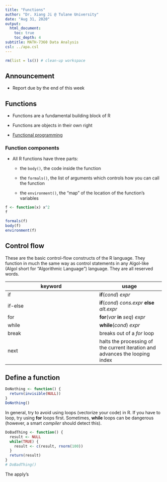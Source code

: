```yaml
---
title: "Functions"
author: "Dr. Xiang Ji @ Tulane University"
date: "Aug 31, 2020"
output:
  html_document:
    toc: true
    toc_depth: 4  
subtitle: MATH-7360 Data Analysis
csl: ../apa.csl
---
```


```r
rm(list = ls()) # clean-up workspace
```

## Announcement

 - Report due by the end of this week


## Functions

 - Functions are a fundamental building block of R
 
 - Functions are objects in their own right
 
 - [Functional programming](http://adv-r.had.co.nz/Functional-programming.html#functional-programming)

### Function components

 - All R functions have three parts:

    - the `body()`, the code inside the function
 
    - the `formals()`, the list of arguments which controls how you can call the function
    
    - the `environment()`, the "map" of the location of the function's variables
    
```r
f <- function(x) x^2
f

formals(f)
body(f)
environment(f)
```

## Control flow

These are the basic control-flow constructs of the R language. They function in much the same way as control statements in any Algol-like (Algol short for "Algorithmic Language") language. They are all reserved words.

| keyword | usage |
| ------- | ----- |
| if | **if**(_cond_) _expr_ |
| if-else | **if**(_cond_) _cons.expr_ **else** _alt.expr_ |
| for  | **for**(_var_ **in** _seq_) _expr_ |
| while | **while**(_cond_) _expr_ |
| break | breaks out of a _for_ loop |
| next | halts the processing of the current iteration and advances the looping index|

## Define a function

```r
DoNothing <- function() {
  return(invisible(NULL))
}
DoNothing()
```

In general, try to avoid using loops (vectorize your code) in R.
If you have to loop, try using **for** loops first.
Sometimes, **while** loops can be dangerous (however, a smart _compiler_ should detect this).

```r
DoBadThing <- function() {
  result <- NULL
  while(TRUE) {
    result <- c(result, rnorm(100))
  }
  return(result)
}
# DoBadThing()
```

The apply's

<!-- ## Profiling -->

<!-- ## vectorized computing -->
<!-- dimension mismatch? -->

<!-- ## Automatic coercion rules -->
<!-- ```{r} -->
<!-- SumAll <- function(x, y) { -->
<!--   return(x + y) -->
<!-- } -->
<!-- SumAll(x, y) -->
<!-- x -->
<!-- y -->
<!-- ``` -->

<!-- ## JIT -->

<!-- ## RMarkdown -->

<!-- ## Using git -->


